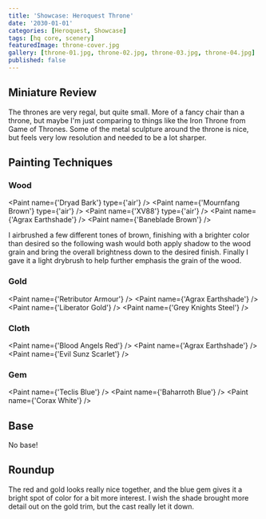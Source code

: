 ```yaml
---
title: 'Showcase: Heroquest Throne'
date: '2030-01-01'
categories: [Heroquest, Showcase]
tags: [hq core, scenery]
featuredImage: throne-cover.jpg
gallery: [throne-01.jpg, throne-02.jpg, throne-03.jpg, throne-04.jpg]
published: false
---
```



## Miniature Review

The thrones are very regal, but quite small. More of a fancy chair than a throne, but maybe I'm just comparing to
things like the Iron Throne from Game of Thrones. Some of the metal sculpture around the throne is nice, but feels
very low resolution and needed to be a lot sharper.

## Painting Techniques

### Wood

<Paint name={'Dryad Bark'} type={'air'} />
<Paint name={'Mournfang Brown'} type={'air'} />
<Paint name={'XV88'} type={'air'} />
<Paint name={'Agrax Earthshade'} />
<Paint name={'Baneblade Brown'} />

I airbrushed a few different tones of brown, finishing with a brighter color than desired so the following wash
would both apply shadow to the wood grain and bring the overall brightness down to the desired finish.
Finally I gave it a light drybrush to help further emphasis the grain of the wood.

### Gold

<Paint name={'Retributor Armour'} />
<Paint name={'Agrax Earthshade'} />
<Paint name={'Liberator Gold'} />
<Paint name={'Grey Knights Steel'} />

### Cloth

<Paint name={'Blood Angels Red'} />
<Paint name={'Agrax Earthshade'} />
<Paint name={'Evil Sunz Scarlet'} />

### Gem

<Paint name={'Teclis Blue'} />
<Paint name={'Baharroth Blue'} />
<Paint name={'Corax White'} />

## Base

No base!

## Roundup

The red and gold looks really nice together, and the blue gem gives it a bright spot of color for a bit more interest.
I wish the shade brought more detail out on the gold trim, but the cast really let it down.
